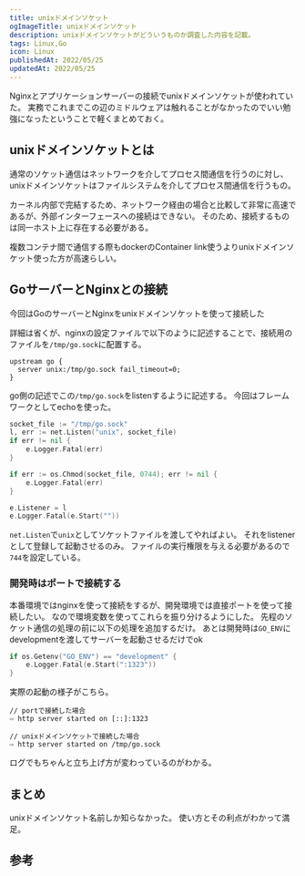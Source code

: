 ```yaml
---
title: unixドメインソケット
ogImageTitle: unixドメインソケット
description: unixドメインソケットがどういうものか調査した内容を記載。
tags: Linux,Go
icon: Linux
publishedAt: 2022/05/25
updatedAt: 2022/05/25
---
```


Nginxとアプリケーションサーバーの接続でunixドメインソケットが使われていた。
実務でこれまでこの辺のミドルウェアは触れることがなかったのでいい勉強になったということで軽くまとめておく。

## unixドメインソケットとは

通常のソケット通信はネットワークを介してプロセス間通信を行うのに対し、unixドメインソケットはファイルシステムを介してプロセス間通信を行うもの。

カーネル内部で完結するため、ネットワーク経由の場合と比較して非常に高速であるが、外部インターフェースへの接続はできない。
そのため、接続するものは同一ホスト上に存在する必要がある。

複数コンテナ間で通信する際もdockerのContainer link使うよりunixドメインソケット使った方が高速らしい。

<EmbedLink url="https://qiita.com/ma2shita/items/6f1905847b2059f7cf7d" />

## GoサーバーとNginxとの接続

今回はGoのサーバーとNginxをunixドメインソケットを使って接続した

詳細は省くが、nginxの設定ファイルで以下のように記述することで、接続用のファイルを`/tmp/go.sock`に配置する。

```nginx title="nginx.conf"
upstream go {
  server unix:/tmp/go.sock fail_timeout=0;
}
```

go側の記述でこの`/tmp/go.sock`をlistenするように記述する。
今回はフレームワークとしてechoを使った。

```go
socket_file := "/tmp/go.sock"
l, err := net.Listen("unix", socket_file)
if err != nil {
	e.Logger.Fatal(err)
}

if err := os.Chmod(socket_file, 0744); err != nil {
	e.Logger.Fatal(err)
}

e.Listener = l
e.Logger.Fatal(e.Start(""))
```

`net.Listen`で`unix`としてソケットファイルを渡してやればよい。
それをlistenerとして登録して起動させるのみ。
ファイルの実行権限を与える必要があるので`744`を設定している。

### 開発時はポートで接続する

本番環境ではnginxを使って接続をするが、開発環境では直接ポートを使って接続したい。
なので環境変数を使ってこれらを振り分けるようにした。
先程のソケット通信の処理の前に以下の処理を追加するだけ。
あとは開発時は`GO_ENV`にdevelopmentを渡してサーバーを起動させるだけでok

```go
if os.Getenv("GO_ENV") == "development" {
	e.Logger.Fatal(e.Start(":1323"))
}
```

実際の起動の様子がこちら。

```plaintext
// portで接続した場合
⇨ http server started on [::]:1323

// unixドメインソケットで接続した場合
⇨ http server started on /tmp/go.sock
```

ログでもちゃんと立ち上げ方が変わっているのがわかる。

## まとめ

unixドメインソケット名前しか知らなかった。
使い方とその利点がわかって満足。

## 参考

<EmbedLink url="https://blog.kasei-san.com/entry/2020/09/02/175828" />

<EmbedLink url="https://qiita.com/ma2shita/items/6f1905847b2059f7cf7d" />
